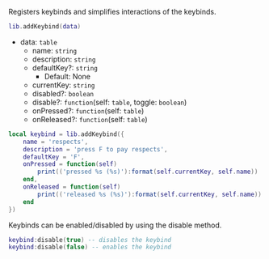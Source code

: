 Registers keybinds and simplifies interactions of the keybinds.

```lua
lib.addKeybind(data)
```

- data: `table`
  - name: `string`
  - description: `string`
  - defaultKey?: `string`
    - Default: None
  - currentKey: `string`
  - disabled?: `boolean`
  - disable?: `function`(self: `table`, toggle: `boolean`)
  - onPressed?: `function`(self: `table`)
  - onReleased?: `function`(self: `table`)

```lua
local keybind = lib.addKeybind({
    name = 'respects',
    description = 'press F to pay respects',
    defaultKey = 'F',
    onPressed = function(self)
        print(('pressed %s (%s)'):format(self.currentKey, self.name))
    end,
    onReleased = function(self)
        print(('released %s (%s)'):format(self.currentKey, self.name))
    end
})
```

Keybinds can be enabled/disabled by using the disable method.

```lua
keybind:disable(true) -- disables the keybind
keybind:disable(false) -- enables the keybind
```
